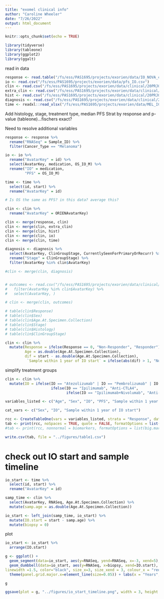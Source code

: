 ```yaml
---
title: "exomel clinical info"
author: "Caroline Wheeler"
date: "7/26/2022"
output: html_document
---
```


```r
knitr::opts_chunk$set(echo = TRUE)

library(tidyverse)
library(tableone)
library(ggplot2)
library(ggalt)
```

read in data
```r
response <- read.table("/fs/ess/PAS1695/projects/exorien/data/IO_NOVA_clin.txt", header = TRUE)
io <- read.csv("/fs/ess/PAS1695/projects/exorien/data/pfs_IO.csv")
clin <- read.csv("/fs/ess/PAS1695/projects/exorien/data/clinical/20PRJ060OSU_20210712_ClinicalMolLinkage_V4.csv")
extra_clin <- read.csv("/fs/ess/PAS1695/projects/exorien/data/clinical/20PRJ060OSU_20210712_PatientMaster_V4.csv")
hist <- read.csv("/fs/ess/PAS1695/projects/exorien/data/clinical/20PRJ060OSU_20210712_PatientHistory_V4.csv")
diagnosis <- read.csv("/fs/ess/PAS1695/projects/exorien/data/clinical/20PRJ060OSU_20210712_Diagnosis_V4.csv")
time <- readxl::read_xlsx("/fs/ess/PAS1695/projects/exorien/data/MEL_ICB_PFS.xlsx")
```


Add histology, stage, treatment type, median PFS
		Strat by response and p-value (tableone)...fischers exact?
		
Need to resolve additional variables
		
```r
response <- response %>%
  rename("RNASeq" = Sample_ID) %>%
  filter(Cancer_Type == "Melanoma")

io <- io %>%
  rename("AvatarKey" = id) %>%
  select(AvatarKey, medication, OS_IO_M) %>%
  rename("IO" = medication,
         "PFS" = OS_IO_M)

time <- time %>%
  select(id, start) %>%
  rename("AvatarKey" = id)

# Is OS the same as PFS? in this data? average this? 

clin <- clin %>%
  rename("AvatarKey" = ORIENAvatarKey)

clin <- merge(response, clin)
clin <- merge(clin, extra_clin)
clin <- merge(clin, hist)
clin <- merge(clin, io)
clin <- merge(clin, time)

diagnosis <- diagnosis %>%
  select(AvatarKey, ClinGroupStage, CurrentlySeenForPrimaryOrRecurr) %>%
  rename("Stage" = ClinGroupStage) %>%
  filter(AvatarKey %in% clin$AvatarKey)

#clin <- merge(clin, diagnosis)


# outcomes <- read.csv("/fs/ess/PAS1695/projects/exorien/data/clinical/20PRJ060OSU_20210712_Outcomes_V4.csv") %>%
#   filter(AvatarKey %in% clin$AvatarKey) %>%
#   select(AvatarKey, )

# clin <- merge(clin, outcomes)
```



```r
# table(clin$Response)
# table(clin$Sex)
# table(clin$Age.At.Specimen.Collection)
# table(clin$Stage)
# table(clin$Histology)
# table(clin$ClinGroupStage)
```

```r
clin <- clin %>%
  mutate(Response = ifelse(Response == 0, "Non-Responder", "Responder"),
         Age = as.double(Age.At.Specimen.Collection),
         dif = start - as.double(Age.At.Specimen.Collection),
          `Sample within 1 year of IO start` = ifelse(abs(dif) > 1, "No", "Yes"))
```

<!-- Make age a categorial variable  -->
<!-- ```{r} -->
<!-- clin <- clin %>% -->
<!--   mutate(Response = ifelse(Response == 0, "Non-Responder", "Responder"), -->
<!--          Age = case_when(Age.At.Specimen.Collection >= 80  & Age.At.Specimen.Collection <= 89.99 ~ '80-89', -->
<!--                          Age.At.Specimen.Collection >= 70  & Age.At.Specimen.Collection <= 79.99 ~ '70-79', -->
<!--                          Age.At.Specimen.Collection >= 60  & Age.At.Specimen.Collection <= 69.99 ~ '60-69', -->
<!--                          Age.At.Specimen.Collection >= 50  & Age.At.Specimen.Collection <= 59.99 ~ '50-59', -->
<!--                          Age.At.Specimen.Collection >= 40  & Age.At.Specimen.Collection <= 49.99 ~ '40-49', -->
<!--                          Age.At.Specimen.Collection >= 30  & Age.At.Specimen.Collection <= 39.99 ~ '30-39', -->
<!--                          Age.At.Specimen.Collection >= 20  & Age.At.Specimen.Collection <= 29.99 ~ '20-29', -->
<!--                          Age.At.Specimen.Collection >= 10  & Age.At.Specimen.Collection <= 19.99 ~ '10-19',)) -->

<!-- ``` -->

<!-- Clean up stage -->
<!-- ```{r} -->
<!-- clin <- clin %>% -->
<!--   mutate(Stage = case_when(Stage == "0a" ~ 'Stage 0', -->
<!--                           Stage == "I" | Stage == "IA" | Stage == "IB" ~ "Stage 1", -->
<!--                           Stage == "II" | Stage == "IIA" | Stage == "IIB" | Stage == "IIC" ~ "Stage 2", -->
<!--                           Stage == "III" | Stage == "IIIB" | Stage == "IIIC" ~ "Stage 3", -->
<!--                           Stage == "IV" | Stage == "IVA" | Stage == "IVC" ~ "Stage 4", -->
<!--                           Stage == "Unknown/Not Reported" | Stage == "No TNM applicable for this site/histology combination" | Stage == "Unknown/Not Applicable" ~ "NA",)) -->

<!-- ``` -->

simplify treatment groups
```r
clin <- clin %>%
  mutate(IO = ifelse(IO == "Atezolizumab" | IO == "Pembrolizumab" | IO == "Nivolumab", "Anti-PD1/PDL1",
                     ifelse(IO == "Ipilimumab", "Anti-CTLA4", 
                            ifelse(IO == "Ipilimumab+Nivolumab", "Anti-CTLA4 + anti-PD1/PDL1", NA))))
```


```r
variables_listed <- c("Age", "Sex", "IO", "PFS", "Sample within 1 year of IO start")

cat_vars <- c("Sex", "IO", "Sample within 1 year of IO start")

rcc <- CreateTableOne(vars = variables_listed, strata = "Response", data = clin, factorVars = cat_vars)
tab <- print(rcc, noSpaces = TRUE, quote = FALSE, formatOptions = list(big.mark = ","))
#tab <- print(rcc, nonnormal = biomarkers, formatOptions = list(big.mark = ","))

```

```r
write.csv(tab, file = "../figures/table1.csv")
```


#  check out IO start and sample timeline
```r
io_start <- time %>%
  select(id, start) %>%
  rename("AvatarKey" = id)

samp_time <- clin %>%
  select(AvatarKey, RNASeq, Age.At.Specimen.Collection) %>%
  mutate(samp.age = as.double(Age.At.Specimen.Collection)) 

io_start <- left_join(samp_time, io_start) %>%
  mutate(IO.start = start - samp.age) %>%
  mutate(biopsy = 0)
```

plot
```r
io_start <- io_start %>%
  arrange(IO.start) 

g <- ggplot() +
  geom_segment(data=io_start, aes(y=RNASeq, yend=RNASeq, x=-3, xend=5), size=0.15) +
  geom_dumbbell(data=io_start, aes(y=RNASeq, x=biopsy, xend=IO.start),
linewidth =1.5, color="black", size_x=3, size_xend = 3, colour_x = "red3", colour_xend = "cornflowerblue") +
  theme(panel.grid.major.x=element_line(size=0.05)) + labs(x = "Years", y = "Patients")

g
```
```r
ggsave(plot = g, "../figures/io_start_timeline.png", width = 3, height = 8, dev = "png", dpi = 600)
```


